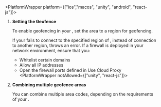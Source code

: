 
<PlatformWrapper platform={["ios","macos", "unity", "android", "react-js"]}>

1. **Setting the Geofence**

    To enable geofencing in your <Vpl k="CLIENT" />, set the area to a region for geofencing.

    <SetGeofence />

    If your <Vpl k="CLIENT" /> fails to connect to the specified region of <Vg k="AGORA_BACKEND" />, instead of connection to another <Vg k="AGORA_BACKEND" /> region, <Vpd k="SDK" /> throws an error. If a firewall is deployed in your network environment, ensure that you:

    * Whitelist certain domains
    * Allow all IP addresses
    * Open the firewall ports defined in <Link to= "../reference/cloud-proxy-allowed-ips">Use Cloud Proxy</Link>
<PlatformWrapper notAllowed={["unity", "react-js"]}>
2. **Combining multiple geofence areas**

    You can combine multiple area codes, depending on the requirements of your <Vpl k="CLIENT" />.

    <CombineGeofence />
</PlatformWrapper>
</PlatformWrapper>